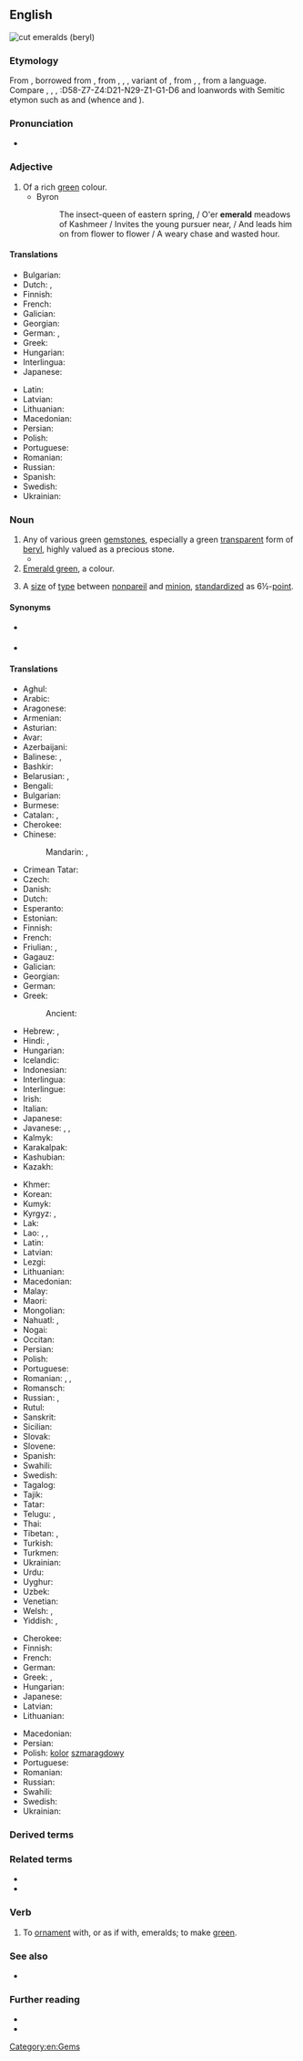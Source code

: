 {{also|Emerald}}
==English==
[[Image:Beryl_emeralds_cut_XH.jpg|thumb|right|cut emeralds (beryl)]]
{{wikipedia}}

===Etymology===
From {{inh|en|enm|emeraude}}, borrowed from {{bor|en|fro|esmeraude}}, from {{der|en|VL.|*smaralda}}, {{m|la|*smaraldus}}, {{m|la|*smaraudus}}, variant of {{der|en|la|smaragdus}}, from {{der|en|grc|σμάραγδος}}, {{m|grc|μάραγδος}}, from a {{der|en|sem|-}} language. Compare {{cog|he|בָּרֶקֶת|tr=bareket||emerald, flashing gem}}, {{cog|akk|𒁀𒊏𒄣|tr=baraqu|lit=scintillation}}, {{cog|ar|بَرْق|tr=barq|lit=flashing}}, {{cog|egy|bwyrqꜣ|lit=to sparkle}}:<hiero>D58-Z7-Z4:D21-N29-Z1-G1-D6</hiero> and loanwords with Semitic etymon such as {{cog|sa|मरकत}} and {{cog|fa|زمرد|tr=zomorrod}} (whence {{cog|tr|zümrüt}} and {{cog|ru|изумру́д}}).

===Pronunciation===
* {{IPA|/ˈɛməɹəld/|/ˈɛmɹəld/|lang=en}}

===Adjective===
{{en-adj}}

# Of a rich [[green]] colour.
#* Byron
#*: The insect-queen of eastern spring, / O'er '''emerald''' meadows of Kashmeer / Invites the young pursuer near, / And leads him on from flower to flower / A weary chase and wasted hour.

====Translations====
{{trans-top|rich green colour}}
* Bulgarian: {{t|bg|изумруден|sc=Cyrl}}
* Dutch: {{t+|nl|smaragdgroen}}, {{t+|nl|smaragdgroene}}
* Finnish: {{t+|fi|smaragdinvihreä}}
* French: {{t+|fr|émeraude}}
* Galician: {{t|gl|esmeralda|m|f}}
* Georgian: {{t|ka|ზურმუხტისფერი}}
* German: {{t+|de|smaragdgrün}}, {{t|de|smaragdfarben}}
* Greek: {{t|el|σμαράγδένιος}}
* Hungarian: {{t+|hu|smaragdzöld}}
* Interlingua: {{t|ia|esmeraldin}}
* Japanese: {{t+|ja|エメラルド|tr=emerarudo|sc=Jpan}}
{{trans-mid}}
* Latin: {{t|la|smaragdus|f}}
* Latvian: {{t|lv|smaragdzaļš}}
* Lithuanian: {{t|lt|smarãgdinis}}
* Macedonian: {{t|mk|смарагден|m|tr=smáragden}}
* Persian: {{t+|fa|زمردی|tr=zomorrodi|sc=fa-Arab}}
* Polish: {{t+|pl|szmaragdowy|m}}
* Portuguese: {{t+|pt|esmeralda}}
* Romanian: {{t|ro|smaraldiu}}
* Russian: {{t+|ru|изумру́дный}}
* Spanish: {{t+|es|esmeralda}}
* Swedish: {{t+|sv|smaragdgrön}}
* Ukrainian: {{t|uk|смара́гдовий|sc=Cyrl}}
{{trans-bottom}}

===Noun===
{{en-noun|~}}

# Any of various green [[gemstone]]s, especially a green [[transparent]] form of [[beryl]], highly valued as a precious stone.
#* {{quote-journal|lang=en|date=2012-03
|author=Lee A. Groat
|title=Gemstones
|volume=100|issue=2|page=128
|magazine={{w|American Scientist}}
|url=http://www.americanscientist.org/issues/feature/2012/2/gemstones
|passage=Although there are dozens of different types of gems, among the best known and most important are diamond, ruby and sapphire, '''emerald''' and other gem forms of the mineral beryl, chrysoberyl, tanzanite, tsavorite, topaz and jade.}}
# [[emerald green|Emerald green]], a colour.
# {{lb|en|dated|printing|UK}} A [[size]] of [[type]] between [[nonpareil]] and [[minion]], [[standardize]]d as 6½-[[point]].

====Synonyms====
* {{sense|gemstone}} {{l|en|smaragd}} {{qualifier|obsolete}}
* {{sense|type size|US}} {{l|en|minionette}}

====Translations====
{{trans-top|gemstone}}
* Aghul: {{t|agx|зумруд}}
* Arabic: {{t+|ar|زُمُرُّد|m}}
* Aragonese: {{t|an|esmeralda|f}}
* Armenian: {{t+|hy|զմրուխտ}}
* Asturian: {{t|ast|esmeralda|f}}
* Avar: {{t|av|зумруд}}
* Azerbaijani: {{t+|az|zümrüd}}
* Balinese: {{t|ban|ᬚᬫ᭄ᬭᬸᬤ᭄|tr=jamrud|sc=Bali}}, {{t|ban|ᬚᬫ᭄ᬭᬸᬢ᭄|tr=jamrut|sc=Bali}}
* Bashkir: {{t|ba|зөбәржәт}}
* Belarusian: {{t|be|ізумру́д|m}}, {{t|be|смара́гд|m}}
* Bengali: {{t+|bn|পান্না|tr=panna|sc=Beng}}
* Bulgarian: {{t|bg|изумру́д|m|sc=Cyrl}}
* Burmese: {{t+|my|မြ}}
* Catalan: {{t|ca|maragda|f}}, {{t|ca|esmaragda|f}}
* Cherokee: {{t|chr|ᎡᎻᎳ|tr=emila|sc=Cher}}
* Chinese:
*: Mandarin: {{t+|cmn|綠寶石|sc=Hani}}, {{t+|cmn|绿宝石|tr=lǜbǎoshí|sc=Hani}}
* Crimean Tatar: {{t|crh|zumrut}}
* Czech: {{t+|cs|smaragd|m}}
* Danish: {{t+|da|smaragd}}
* Dutch: {{t+|nl|smaragd|m}}
* Esperanto: {{t+|eo|smeraldo}}
* Estonian: {{t|et|smaragd}}
* Finnish: {{t+|fi|smaragdi}}
* French: {{t+|fr|émeraude|f}}
* Friulian: {{t|fur|smeralt|m}}, {{t|fur|smerald|m}}
* Gagauz: {{t|gag|zümrüt}}
* Galician: {{t|gl|esmeralda|f}}
* Georgian: {{t|ka|ზურმუხტი}}
* German: {{t+|de|Smaragd|m}}
* Greek: {{t+|el|σμαράγδι|n}}
*: Ancient: {{t|grc|σμάραγδος|m}}
* Hebrew: {{t+|he|אִזְמַרְגָּד|tr=izmargád}}, {{t+|he|בָּרֶקֶת|tr=baréqet}}
* Hindi: {{t+|hi|पन्ना|m}}, {{t+|hi|मरकत|m}}
* Hungarian: {{t+|hu|smaragd}}
* Icelandic: {{t+|is|smaragður|m}}
* Indonesian: {{t+|id|zamrud|}}
* Interlingua: {{t|ia|esmeraldo}}
* Interlingue: {{t|ie|smeralde}}
* Irish: {{t|ga|smaragaid|f}}
* Italian: {{t+|it|smeraldo|m}}
* Japanese: {{t+|ja|エメラルド|tr=emerarudo}}
* Javanese: {{t|jv|ꦩꦂꦏꦠ|tr=markata|sc=Java}}, {{t|jv|ꦩꦫꦏꦠ|tr=marakata|sc=Java}}, {{t|jv|ꦗꦼꦩꦿꦸꦠ꧀|tr=jemrut|sc=Java}}
* Kalmyk: {{t|xal|марһад}}
* Karakalpak: {{t|kaa|zu‘mret}}
* Kashubian: {{t|csb|szmaragd|m}}
* Kazakh: {{t+|kk|зүмірет}}
{{trans-mid}}
* Khmer: {{t+|km|មរកត|tr=mɔrəkɑt|sc=Khmr}}
* Korean: {{t+|ko|에메랄드}}
* Kumyk: {{t|kum|зумрут}}
* Kyrgyz: {{t+|ky|зумурут|sc=Cyrl}}, {{t+|ky|зымырыт|sc=Cyrl}}
* Lak: {{t|lbe|зумруд}}
* Lao: {{t|lo|ມະຣະກົດ|tr=mārākót}}, {{t|lo|ມະລະກົດ}}, {{t|lo|ມໍຣະກົດ}}
* Latin: {{t+|la|smaragdus|m}}
* Latvian: {{t|lv|smaragds|m}}
* Lezgi: {{t|lez|зумруд}}
* Lithuanian: {{t|lt|smarãgdas|m}}
* Macedonian: {{t|mk|смара́гд|m}}
* Malay: {{t|ms|zamrud}}
* Maori: {{t|mi|emerara}}
* Mongolian: {{t+|mn|маргад|sc=Cyrl}}
* Nahuatl: {{t|nah|quetzaliztli}}, {{t+|nah|chalchihuitl}}
* Nogai: {{t|nog|зуьбаржат}}
* Occitan: {{t|oc|esmeralda|f}}
* Persian: {{t+|fa|زمرد|tr=zomorrod}}
* Polish: {{t+|pl|szmaragd|m}}
* Portuguese: {{t+|pt|esmeralda|f}}
* Romanian: {{t+|ro|smarald|n}}, {{t+|ro|smarand|n}}, {{t+|ro|smaragd|n}}
* Romansch: {{t|rm|smaragd|m}}
* Russian: {{t+|ru|изумру́д|m}}, {{t+|ru|смара́гд|m}} {{qualifier|dated}}
* Rutul: {{t|rut|зымрытӏ}}
* Sanskrit: {{t+|sa|मरकत|n}}
* Sicilian: {{t|scn|smiraldu|m}}
* Slovak: {{t|sk|smaragd|m}}
* Slovene: {{t+|sl|smarágd|m}}
* Spanish: {{t+|es|esmeralda|f}}
* Swahili: {{t|sw|zumaridi}}
* Swedish: {{t+|sv|smaragd|c}}
* Tagalog: {{t|tl|esmeralda}}
* Tajik: {{t|tg|зумуррад}}
* Tatar: {{t+|tt|зөбәрҗәт}}
* Telugu: {{t+|te|మరకతము}}, {{t+|te|పచ్చ}}
* Thai: {{t|th|มรกต}}
* Tibetan: {{t|bo|མར་གད}}, {{t|bo|མ་རྒད}}
* Turkish: {{t+|tr|zümrüt}}
* Turkmen: {{t+|tk|zümerret}}
* Ukrainian: {{t|uk|смара́гд|m|sc=Cyrl}}
* Urdu: {{t|ur|مرکت|m|tr=markat|sc=ur-Arab}}
* Uyghur: {{t|ug|زۇمرەت}}
* Uzbek: {{t+|uz|zumrad}}
* Venetian: {{t+|vec|smeraldo|m}}
* Welsh: {{t|cy|emrallt|m}}, {{t|cy|gwyrddfaen|m}}
* Yiddish: {{t|yi|שמאָראַק|m}}, {{t|yi|סמאַראַגד|m}}
{{trans-bottom}}

{{trans-top|colour}}
* Cherokee: {{t|chr|ᎡᎻᎳ-ᎢᏤᏳᏍᏗ|tr=emila-itseyusdi|sc=Cher}}
* Finnish: {{t+|fi|smaragdinvihreä}}
* French: {{t+|fr|émeraude|f}}
* German: {{t|de|Smaragdgrün|n}}
* Greek: {{t|el|σμαραγδένιο|n}}, {{t|el|βαθυπράσινο|n}}
* Hungarian: {{t+|hu|smaragdzöld}}
* Japanese: {{t|ja|エメラルド色|tr=emerarudo-iro}}
* Latvian: {{t|lv|smaragdzaļa krāsa}}
* Lithuanian: {{t|lt|smarãgdas|m}}
{{trans-mid}}
* Macedonian: {{t|mk|смарагдна|tr=smáragdna}}
* Persian: {{t+|fa|زمرد|tr=zomorrod|sc=fa-Arab}}
* Polish: [[kolor]] [[szmaragdowy]] {{g|m}}
* Portuguese: {{t|pt|verde-esmeralda|m}}
* Romanian: {{t|ro|smaraldiu|m}}
* Russian: {{t+|ru|изумру́дный|m}} {{qualifier|цвет}}
* Swahili: {{t|sw|rangi ya zumaridi}}
* Swedish: {{t+|sv|smaragdgrön}}
* Ukrainian: {{t|uk|смара́гдовий|sc=Cyrl}}
{{trans-bottom}}

===Derived terms===
{{der2|lang=en
|Emerald
|emerald ash borer
|Emerald City
|emerald cockroach wasp
|emerald cut
|emerald green
|emeraldine
|Emerald Isle
|emeraldlike
|emerald tree boa
|emerald wasp
|lithia emerald}}

===Related terms===
* {{l|en|smaragd}}
* {{l|en|smaragdine}}

===Verb===
{{en-verb}}

# {{lb|en|transitive|poetic}} To [[ornament]] with, or as if with, emeralds; to make [[green]].

===See also===
* {{l|en|beryl}}

===Further reading===
* {{R:WebMineral}}
* {{R:mindat}}

[[Category:en:Gems]]